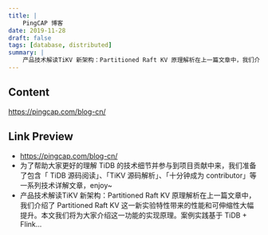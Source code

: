 ```yaml
---
title: |
    PingCAP 博客
date: 2019-11-28
draft: false
tags: [database, distributed]
summary: |
    产品技术解读TiKV 新架构：Partitioned Raft KV 原理解析在上一篇文章中，我们介绍了 Partitioned Raft KV 这一新实验特性带来的性能和可伸缩性大幅提升。本文我们将为大家介绍这一功能的实现原理。案例实践基于 TiDB + Flink...
---
```


## Content

https://pingcap.com/blog-cn/

## Link Preview

- https://pingcap.com/blog-cn/
- 为了帮助大家更好的理解 TiDB 的技术细节并参与到项目贡献中来，我们准备了包含「 TiDB 源码阅读」、「TiKV 源码解析」、「十分钟成为 contributor」等一系列技术详解文章，enjoy~
- 产品技术解读TiKV 新架构：Partitioned Raft KV 原理解析在上一篇文章中，我们介绍了 Partitioned Raft KV 这一新实验特性带来的性能和可伸缩性大幅提升。本文我们将为大家介绍这一功能的实现原理。案例实践基于 TiDB + Flink...
